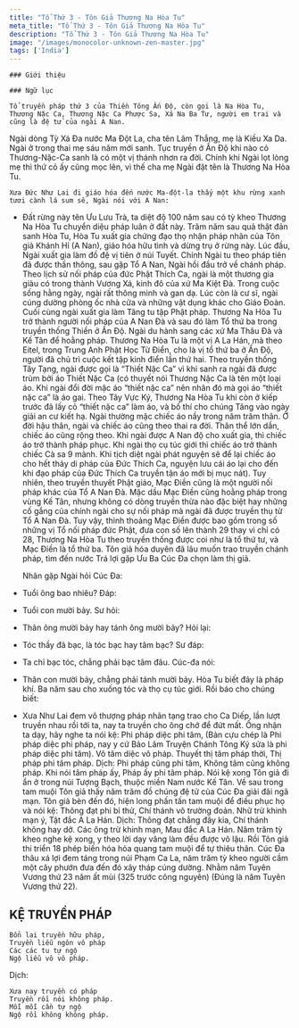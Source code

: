 ```yaml
---
title: "Tổ Thứ 3 - Tôn Giả Thương Na Hòa Tu"
meta_title: "Tổ Thứ 3 - Tôn Giả Thương Na Hòa Tu"
description: "Tổ Thứ 3 - Tôn Giả Thương Na Hòa Tu"
image: "/images/monocolor-unknown-zen-master.jpg"
tags: ['India']
---
```


<div className="grid xl:grid-cols-8 lg:grid-cols-8 md:grid-cols-2 sm:grid-cols-2 xs:grid-cols-1 gap-8 bg-body dark:bg-darkmode-body">

  <div className="lg:col-span-3 md:col-span-1">



    ### Giới thiệu

  </div>

  <div className="lg:col-span-5 md:col-span-1">

    ### Ngữ lục

    Tổ truyền pháp thứ 3 của Thiền Tông Ấn Độ, còn gọi là Na Hòa Tu, Thương Nặc Ca, Thương Nặc Ca Phược Sa, Xá Na Ba Tư, người em trai và cũng là đệ tử của ngài A Nan.
Ngài dòng Tỳ Xá Đa nước Ma Đột La, cha tên Lâm Thắng, mẹ là Kiều Xa Da. Ngài ở trong thai mẹ sáu năm mới sanh. Tục truyền ở Ấn Độ khi nào cỏ Thương-Nặc-Ca sanh là có một vị thánh nhơn ra đời. Chính khi Ngài lọt lòng mẹ thì thứ cỏ ấy cũng mọc lên, vì thế cha mẹ Ngài đặt tên là Thương Na Hòa Tu.

    Xưa Đức Như Lai đi giáo hóa đến nước Ma-đột-la thấy một khu rừng xanh tươi cành lá sum sê, Ngài nói với A Nan:
- Đất rừng này tên Ưu Lưu Trà, ta diệt độ 100 năm sau có tỳ kheo Thương Na Hòa Tu chuyển diệu pháp luân ở đất này.
  Trăm năm sau quả thật đản sanh Hòa Tu, Hòa Tu xuất gia chứng đạo thọ nhận pháp nhãn của Tôn giả Khánh Hỉ (A Nan), giáo hóa hữu tình và dừng trụ ở rừng này.
  Lúc đầu, Ngài xuất gia làm đồ đệ vị tiên ở núi Tuyết. Chính Ngài tu theo pháp tiên đã được thần thông, sau gặp Tổ A Nan, Ngài hồi đầu trở về chánh pháp. Theo lịch sử nối pháp của đức Phật Thích Ca, ngài là một thương gia giàu có trong thành Vương Xá, kinh đô của xứ Ma Kiệt Đà. Trong cuộc sống hằng ngày, ngài rất thông minh và gan dạ. Lúc còn là cư sĩ, ngài cúng dường phòng ốc nhà cửa và những vật dụng khác cho Giáo Đoàn. Cuối cùng ngài xuất gia làm Tăng tu tập Phật pháp. Thương Na Hòa Tu trở thành người nối pháp của A Nan Đà và sau đó làm Tổ thứ ba trong truyền thống Thiền ở Ấn Độ. Ngài du hành sang các xứ Ma Thâu Đà và Kế Tân để hoằng pháp.
  Thương Na Hòa Tu là một vị A La Hán, mà theo Eitel, trong Trung Anh Phật Học Từ Điển, cho là vị tổ thứ ba ở Ấn Độ, người đã chủ trì cuộc kết tập kinh điển lần thứ hai. Theo truyền thống Tây Tạng, ngài được gọi là “Thiết Nặc Ca” vì khi sanh ra ngài đã được trùm bởi áo Thiết Nặc Ca (có thuyết nói Thương Nặc Ca là tên một loại áo. Khi ngài đổi đời mặc áo “thiết nặc ca” nên nhân đó mà gọi áo “thiết nặc ca” là áo gai. Theo Tây Vực Ký, Thương Na Hòa Tu khi còn ở kiếp trước đã lấy cỏ “thiết nặc ca” làm áo, và bố thí cho chúng Tăng vào ngày giải an cư kiết hạ. Ngài thường mặc chiếc áo nầy trong năm trăm thân. Ở đời hậu thân, ngài và chiếc áo cũng theo thai ra đời. Thân thể lớn dần, chiếc áo cũng rộng theo. Khi ngài được A Nan độ cho xuất gia, thì chiếc áo trở thành pháp phục. Khi ngài thọ cụ túc giới thì chiếc áo trở thành chiếc Cà sa 9 mảnh. Khi tịch diệt ngài phát nguyện sẽ để lại chiếc áo cho hết thảy di pháp của Đức Thích Ca, nguyện lưu cái áo lại cho đến khi đạo pháp của Đức Thích Ca truyền tận áo mới bị mục nát). Tuy nhiên, theo truyền thuyết Phật giáo, Mạc Điền cũng là một người nối pháp khác của Tổ A Nan Đà. Mặc dầu Mạc Điền cũng hoằng pháp trong vùng Kế Tân, nhưng không có dòng truyền thừa nào đặc biệt hay những cố gắng của chính ngài cho sự nối pháp mà ngài đã được truyền thụ từ Tổ A Nan Đà. Tuy vậy, thỉnh thoảng Mạc Điền được bao gồm trong số những vị Tổ nối pháp đức Phật, đưa con số lên thành 29 thay vì chỉ có 28, Thương Na Hòa Tu theo truyền thống được coi như là tổ thứ tư, và Mạc Điền là tổ thứ ba.
  Tôn giả hóa duyên đã lâu muốn trao truyền chánh pháp, tìm đến nước Trá lợi gặp Ưu Ba Cúc Đa chọn làm thị giả.

    Nhân gặp Ngài hỏi Cúc Đa:
- Tuổi ông bao nhiêu?
  Đáp:
- Tuổi con mười bảy.
  Sư hỏi:
- Thân ông mười bảy hay tánh ông mười bảy?
  Hỏi lại:
- Tóc thầy đã bạc, là tóc bạc hay tâm bạc?
  Sư đáp:
- Ta chỉ bạc tóc, chẳng phải bạc tâm đâu.
  Cúc-đa nói:
- Thân con mười bảy, chẳng phải tánh mười bảy.
  Hòa Tu biết đây là pháp khí. Ba năm sau cho xuống tóc và thọ cụ túc giới. Rồi báo cho chúng biết:
- Xưa Như Lai đem vô thượng pháp nhãn tạng trao cho Ca Diếp, lần lượt truyền nhau rồi tới ta, nay ta truyền cho ông chớ để đứt mất. Ông nhận ta dạy, hãy nghe ta nói kệ:
  Phi pháp diệc phi tâm, (Bản cựu chép là Phi pháp diệc phi pháp, nay y cứ Bảo Lâm Truyện Chánh Tông Ký sửa là phi pháp diệc phi tâm).
  Vô tâm diệc vô pháp.
  Thuyết thị tâm pháp thời,
  Thị pháp phi tâm pháp.
  Dịch:
  Phi pháp cũng phi tâm,
  Không tâm cũng không pháp.
  Khi nói tâm pháp ấy,
  Pháp ấy phi tâm pháp.
  Nói kệ xong Tôn giả đi ẩn ở trong núi Tượng Bạch, thuộc miền Nam nước Kế Tân. Về sau trong tam muội Tôn giả thấy năm trăm đồ chúng đệ tử của Cúc Đa giải đãi ngã mạn. Tôn giả bèn đến đó, hiện long phấn tấn tam muội để điều phục họ và nói kệ:
  Thông đạt phi bỉ thử,
  Chí thánh vô trường đoản.
  Nhữ trừ khinh mạn ý,
  Tật đắc A La Hán.
  Dịch:
  Thông đạt chẳng đây kia,
  Chí thánh không hay dở.
  Các ông trừ khinh mạn,
  Mau đắc A La Hán.
  Năm trăm tỳ kheo nghe kệ xong, y theo lời dạy vâng làm đều được vô lậu. Rồi Tôn giả thi triển 18 phép biến hóa hỏa quang tam muội để tự thiêu thân.
  Cúc Đa thâu xá lợi đem táng trong núi Phạm Ca La, năm trăm tỳ kheo người cầm một cây phướn đưa đến đó xây tháp cúng dường. Nhằm năm Tuyên Vương thứ 23 năm ất mùi (325 trước công nguyên) (Đúng là năm Tuyên Vương thứ 22).

<h2>KỆ TRUYỀN PHÁP</h2>

    Bổn lai truyền hữu pháp,
    Truyền liễu ngôn vô pháp
    Các các tu tự ngộ
    Ngộ liễu vô vô pháp.

Dịch:

    Xưa nay truyền có pháp
    Truyền rồi nói không pháp.
    Mỗi mỗi cần tự ngộ
    Ngộ rồi không không pháp.



  </div>

</div>

